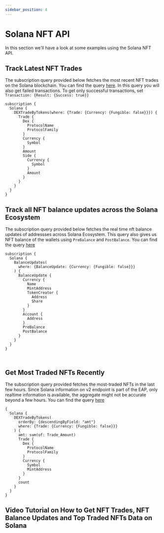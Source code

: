 ```yaml
---
sidebar_position: 4
---
```


# Solana NFT API

In this section we'll have a look at some examples using the Solana NFT API.



<head>
<meta name="title" content="Solana NFT API | Get NFT metadata, trades, pricing history"/>
<meta name="description" content="Get NFT data through our powerful and highly scalabe NFT API. Access all information about pricing history, NFT balances, NFT metadata and NFT trades."/>
<meta name="keywords" content="Solana NFT API, NFT trades API, NFT balance api, NFT pricing history api, nft python api, nft api, rarible api, opensea api, nft api docs, nft crypto api, nft blockchain api,solana network api, solana web3 api"/>
<meta name="robots" content="index, follow"/>
<meta http-equiv="Content-Type" content="text/html; charset=utf-8"/>
<meta name="language" content="English"/>

<!-- Open Graph / Facebook -->

<meta property="og:type" content="website" />
<meta
  property="og:title"
  content="Solana NFT API | Get NFT metadata, trades, pricing history"
/>
<meta
  property="og:description"
  content="Get NFT data through our powerful and highly scalabe NFT API. Access all information about pricing history, NFT balances, and NFT trades."
/>

<!-- Twitter -->

<meta property="twitter:card" content="summary_large_image" />
<meta property="twitter:title" content="Solana NFT API | Get NFT metadata, trades, pricing history"/>
<meta property="twitter:description" content="Get NFT data through our powerful and highly scalabe NFT API. Access all information about pricing history, NFT balances, and NFT trades." />
</head>


## Track Latest NFT Trades

The subscription query provided below fetches the most recent NFT trades on the Solana blockchain.
You can find the query [here](https://ide.bitquery.io/Latest-Solana-NFT-Trades). In this query you will also get failed transactions. To get only successful transactions, set `Transaction: {Result: {Success: true}}`

```
subscription {
  Solana {
    DEXTradeByTokens(where: {Trade: {Currency: {Fungible: false}}}) {
      Trade {
        Dex {
          ProtocolName
          ProtocolFamily
        }
        Currency {
          Symbol
        }
        Amount
        Side {
          Currency {
            Symbol
          }
          Amount
        }
      }
    }
  }
}

```

## Track all NFT balance updates across the Solana Ecosystem

The subscription query provided below fetches the real time nft balance updates of addressses across Solana Ecosystem. This query also gives us NFT balance of the wallets using `PreBalance` and `PostBalance`.
You can find the query [here](https://ide.bitquery.io/real-time-nft-balance-updates-across-solana-ecosystem)

```
subscription {
  Solana {
    BalanceUpdates(
      where: {BalanceUpdate: {Currency: {Fungible: false}}}
    ) {
      BalanceUpdate {
        Currency {
          Name
          MintAddress
          TokenCreator {
            Address
            Share
          }
        }
        Account {
          Address
        }
        PreBalance
        PostBalance
      }
    }
  }
}



```

## Get Most Traded NFTs Recently

The subscription query provided fetches the most-traded NFTs in the last few hours. Since Solana information on v2 endpoint is part of the EAP, only realtime information is available, the aggregate might not be accurate beyond a few hours.
You can find the query [here](https://ide.bitquery.io/NFT-currencies-on-Solana-by-DEXes_1)

```
{
  Solana {
    DEXTradeByTokens(
      orderBy: {descendingByField: "amt"}
      where: {Trade: {Currency: {Fungible: false}}}
    ) {
      amt: sum(of: Trade_Amount)
      Trade {
        Dex {
          ProtocolName
          ProtocolFamily
        }
        Currency {
          Symbol
          MintAddress
        }
      }
      count
    }
  }
}

```

## Video Tutorial on How to Get NFT Trades, NFT Balance Updates and Top Traded NFTs Data on Solana

<VideoPlayer url="https://www.youtube.com/watch?v=ExEX-x2rwnM" />
